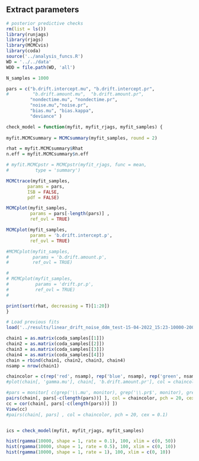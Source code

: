 
## Extract parameters

```r
# posterior predictive checks
rm(list = ls())
library(runjags)
library(rjags)
library(MCMCvis)
library(coda)
source('../analysis_funcs.R')
WD = '../../data'
WDD = file.path(WD, 'all')

N_samples = 1000

pars = c("b.drift.intercept.mu", "b.drift.intercept.pr",
#         "b.drift.amount.mu",  "b.drift.amount.pr", 
         "nondectime.mu", "nondectime.pr", 
         "noise.mu","noise.pr", 
         "bias.mu", "bias.kappa", 
         "deviance" )

check_model = function(myfit, myfit_rjags, myfit_samples) {
  
myfit.MCMCsummary = MCMCsummary(myfit_samples, round = 2)

rhat = myfit.MCMCsummary$Rhat 
n.eff = myfit.MCMCsummary$n.eff

# myfit.MCMCpstr = MCMCpstr(myfit_rjags, func = mean,
#          type = 'summary')

MCMCtrace(myfit_samples, 
        params = pars,
        ISB = FALSE,
        pdf = FALSE)

MCMCplot(myfit_samples, 
         params = pars[-length(pars)] ,
         ref_ovl = TRUE)

MCMCplot(myfit_samples, 
         params = 'b.drift.intercept.p',
         ref_ovl = TRUE)

#MCMCplot(myfit_samples, 
#         params = 'b.drift.amount.p',
#         ref_ovl = TRUE)

# 
# MCMCplot(myfit_samples, 
#          params = 'drift.pr.p',
#          ref_ovl = TRUE)
# 

print(sort(rhat, decreasing = T)[1:20])
}  
```


```r
# Load previous fits
load('../results/linear_drift_noise_ddm_test-15-04-2022_15:23-10000-20000.RData') 

chain1 = as.matrix(coda_samples[[1]])
chain2 = as.matrix(coda_samples[[2]])
chain3 = as.matrix(coda_samples[[3]])
chain4 = as.matrix(coda_samples[[4]])
chain = rbind(chain1, chain2, chain3, chain4)
nsamp = nrow(chain1)

chaincolor = c(rep('red', nsamp), rep('blue', nsamp), rep('green', nsamp), rep('yellow', nsamp))
#plot(chain[, 'gamma.mu'], chain[, 'b.drift.amount.pr'], col = chaincolor, cex = 0.1, pch = 20)

#pars = monitor[ c(grep('\\.mu', monitor), grep('\\.pr$', monitor), grep('\\.kappa', monitor))] 
pairs(chain[, pars[-c(length(pars))] ], col = chaincolor, pch = 20, cex = 0.1)
cc = cor(chain[, pars[-c(length(pars))] ])
View(cc)
#pairs(chain[, pars] , col = chaincolor, pch = 20, cex = 0.1)


ics = check_model(myfit, myfit_rjags, myfit_samples)

```
```r
hist(rgamma(10000, shape = 1, rate = 0.1), 100, xlim = c(0, 50))
hist(rgamma(10000, shape = 1, rate = 0.5), 100, xlim = c(0, 10))
hist(rgamma(10000, shape = 1, rate = 1), 100, xlim = c(0, 10))
```

